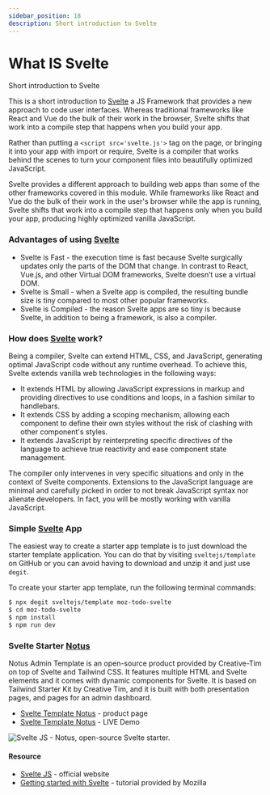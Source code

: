 ```yaml
---
sidebar_position: 18
description: Short introduction to Svelte
---
```


# What IS Svelte

<SubHeading> Short introduction to Svelte</SubHeading>

This is a short introduction to [Svelte](https://svelte.dev/) a JS Framework that provides a new approach to code user interfaces. Whereas traditional frameworks like React and Vue do the bulk of their work in the browser, Svelte shifts that work into a compile step that happens when you build your app.

Rather than putting a `<script src='svelte.js'>` tag on the page, or bringing it into your app with import or require, Svelte is a compiler that works behind the scenes to turn your component files into beautifully optimized JavaScript.

Svelte provides a different approach to building web apps than some of the other frameworks covered in this module. While frameworks like React and Vue do the bulk of their work in the user's browser while the app is running, Svelte shifts that work into a compile step that happens only when you build your app, producing highly optimized vanilla JavaScript.

### **Advantages of using** [**Svelte**](https://svelte.dev/)

- Svelte is Fast - the execution time is fast because Svelte surgically updates only the parts of the DOM that change. In contrast to React, Vue.js, and other Virtual DOM frameworks, Svelte doesn’t use a virtual DOM.
- Svelte is Small - when a Svelte app is compiled, the resulting bundle size is tiny compared to most other popular frameworks.
- Svelte is Compiled - the reason Svelte apps are so tiny is because Svelte, in addition to being a framework, is also a compiler.

### How does [Svelte](https://svelte.dev/) work?

Being a compiler, Svelte can extend HTML, CSS, and JavaScript, generating optimal JavaScript code without any runtime overhead. To achieve this, Svelte extends vanilla web technologies in the following ways:

- It extends HTML by allowing JavaScript expressions in markup and providing directives to use conditions and loops, in a fashion similar to handlebars.
- It extends CSS by adding a scoping mechanism, allowing each component to define their own styles without the risk of clashing with other component's styles.
- It extends JavaScript by reinterpreting specific directives of the language to achieve true reactivity and ease component state management.

The compiler only intervenes in very specific situations and only in the context of Svelte components. Extensions to the JavaScript language are minimal and carefully picked in order to not break JavaScript syntax nor alienate developers. In fact, you will be mostly working with vanilla JavaScript.

### Simple [Svelte](https://svelte.dev/) App

The easiest way to create a starter app template is to just download the starter template application. You can do that by visiting `sveltejs/template` on GitHub or you can avoid having to download and unzip it and just use `degit`.

To create your starter app template, run the following terminal commands:

```bash
$ npx degit sveltejs/template moz-todo-svelte
$ cd moz-todo-svelte
$ npm install
$ npm run dev
```

###

### Svelte Starter [Notus](https://www.creative-tim.com/product/notus-svelte?AFFILIATE=128200)

Notus Admin Template is an open-source product provided by Creative-Tim on top of Svelte and Tailwind CSS. It features multiple HTML and Svelte elements and it comes with dynamic components for Svelte. It is based on Tailwind Starter Kit by Creative Tim, and it is built with both presentation pages, and pages for an admin dashboard.

- [Svelte Template Notus](https://www.creative-tim.com/product/notus-svelte?AFFILIATE=128200) - product page
- [Svelte Template Notus](https://demos.creative-tim.com/notus-svelte/?AFFILIATE=128200) - LIVE Demo

![Svelte JS - Notus, open-source Svelte starter.](https://raw.githubusercontent.com/ui-themes/svelte-admin-template-notus/master/media/svelte-admin-template-notus-screen-product.jpg)

####

#### Resource

- [Svelte JS](https://svelte.dev/) - official website
- [Getting started with Svelte](https://developer.mozilla.org/en-US/docs/Learn/Tools_and_testing/Client-side_JavaScript_frameworks/Svelte_getting_started) - tutorial provided by Mozilla
